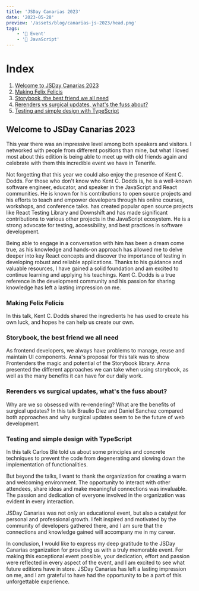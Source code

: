 ```yaml
---
title: 'JSDay Canarias 2023'
date: '2023-05-28'
preview: '/assets/blog/canarias-js-2023/head.png'
tags:
    - '🎤 Event'
    - '📒 JavaScript'
---
```


<MdxImage src="/assets/blog/canarias-js-2023/head.png" alt="photo" />

# Index

1. [Welcome to JSDay Canarias 2023](#welcome)
2. [Making Felix Felicis](#kent)
3. [Storybook, the best friend we all need](#anna)
4. [Rerenders vs surgical updates, what's the fuss about?](#braulio)
5. [Testing and simple design with TypeScript](#carlos)

## Welcome to JSDay Canarias 2023<a name="welcome"></a>

This year there was an impressive level among both speakers and visitors. I networked with people from different positions than mine, but what I loved most about this edition is being able to meet up with old friends again and celebrate with them this incredible event we have in Tenerife.

<MdxImage src="/assets/blog/canarias-js-2023/friends.jpeg" alt="photo" />

Not forgetting that this year we could also enjoy the presence of Kent C. Dodds. For those who don't know who Kent C. Dodds is, he is a well-known software engineer, educator, and speaker in the JavaScript and React communities. He is known for his contributions to open source projects and his efforts to teach and empower developers through his online courses, workshops, and conference talks. has created popular open source projects like React Testing Library and Downshift and has made significant contributions to various other projects in the JavaScript ecosystem. He is a strong advocate for testing, accessibility, and best practices in software development.

<MdxImage src="/assets/blog/canarias-js-2023/big-boss.jpeg" alt="photo" />

Being able to engage in a conversation with him has been a dream come true, as his knowledge and hands-on approach has allowed me to delve deeper into key React concepts and discover the importance of testing in developing robust and reliable applications. Thanks to his guidance and valuable resources, I have gained a solid foundation and am excited to continue learning and applying his teachings. Kent C. Dodds is a true reference in the development community and his passion for sharing knowledge has left a lasting impression on me.

### Making Felix Felicis<a name="kent"></a>

In this talk, Kent C. Dodds shared the ingredients he has used to create his own luck, and hopes he can help us create our own.

<MdxImage src="/assets/blog/canarias-js-2023/kent.jpeg" alt="photo" />

### Storybook, the best friend we all need<a name="kent"></a>

As frontend developers, we always have problems to manage, reuse and maintain UI components. Anna's proposal for this talk was to show Frontenders the magic and potential of the Storybook library. Anna presented the different approaches we can take when using storybook, as well as the many benefits it can have for our daily work.

<MdxImage
	src="/assets/blog/canarias-js-2023/anna-sala.jpeg"
	alt="photo"
/>

### Rerenders vs surgical updates, what's the fuss about?<a name="braulio"></a>

Why are we so obsessed with re-rendering? What are the benefits of surgical updates? In this talk Braulio Diez and Daniel Sanchez compared both approaches and why surgical updates seem to be the future of web development.

<MdxImage
	src="/assets/blog/canarias-js-2023/braulio-diez-and-daniel-sanchez.jpeg"
	alt="photo"
/>

### Testing and simple design with TypeScript<a name="carlos"></a>

In this talk Carlos Blé told us about some principles and concrete techniques to prevent the code from degenerating and slowing down the implementation of functionalities.

<MdxImage
	src="/assets/blog/canarias-js-2023/carlos-ble.jpeg"
	alt="photo"
/>

But beyond the talks, I want to thank the organization for creating a warm and welcoming environment. The opportunity to interact with other attendees, share ideas and make meaningful connections was invaluable. The passion and dedication of everyone involved in the organization was evident in every interaction.

JSDay Canarias was not only an educational event, but also a catalyst for personal and professional growth. I felt inspired and motivated by the community of developers gathered there, and I am sure that the connections and knowledge gained will accompany me in my career.

In conclusion, I would like to express my deep gratitude to the JSDay Canarias organization for providing us with a truly memorable event. For making this exceptional event possible, your dedication, effort and passion were reflected in every aspect of the event, and I am excited to see what future editions have in store. JSDay Canarias has left a lasting impression on me, and I am grateful to have had the opportunity to be a part of this unforgettable experience.
